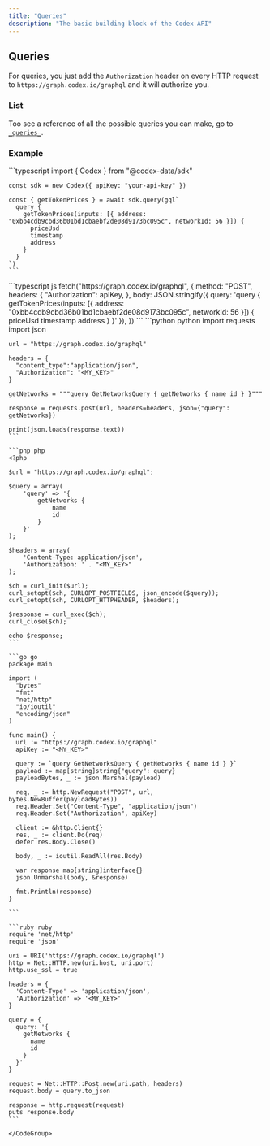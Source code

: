 ```yaml
---
title: "Queries"
description: "The basic building block of the Codex API"
---
```



## Queries

For queries, you just add the `Authorization` header on every HTTP request to `https://graph.codex.io/graphql` and it will authorize you.

### List

Too see a reference of all the possible queries you can make, go to [`_queries_`](/api-reference/introduction).

### Example

<AccordionGroup>
  <Accordion title="Try it" defaultOpen>
    <EmbedFrame query={`
      query {
        getTokenPrices(inputs: [{ address: "0xbb4cdb9cbd36b01bd1cbaebf2de08d9173bc095c", networkId: 56 }]) {
          priceUsd
          timestamp
          address
        }
      }
    `} />
  </Accordion>
  <Accordion title="SDK">
    ```typescript
    import { Codex } from "@codex-data/sdk"

    const sdk = new Codex({ apiKey: "your-api-key" })

    const { getTokenPrices } = await sdk.query(gql`
      query {
        getTokenPrices(inputs: [{ address: "0xbb4cdb9cbd36b01bd1cbaebf2de08d9173bc095c", networkId: 56 }]) {
          priceUsd
          timestamp
          address
        }
      }
    `)
    ```
  </Accordion>

  <Accordion title="Custom">
    <CodeGroup>
    ```typescript js
    fetch("https://graph.codex.io/graphql", {
      method: "POST",
      headers: {
        "Authorization": apiKey,
      },
      body: JSON.stringify({ query: 'query { getTokenPrices(inputs: [{ address: "0xbb4cdb9cbd36b01bd1cbaebf2de08d9173bc095c", networkId: 56 }]) { priceUsd timestamp address } }' }),
    })
    ```
    ```python python
    import requests
    import json

    url = "https://graph.codex.io/graphql"

    headers = {
      "content_type":"application/json",
      "Authorization": "<MY_KEY>"
    }

    getNetworks = """query GetNetworksQuery { getNetworks { name id } }"""

    response = requests.post(url, headers=headers, json={"query": getNetworks})

    print(json.loads(response.text))
    ```

    ```php php
    <?php

    $url = "https://graph.codex.io/graphql";

    $query = array(
        'query' => '{
            getNetworks {
                name
                id
            }
        }'
    );

    $headers = array(
        'Content-Type: application/json',
        'Authorization: ' . "<MY_KEY>"
    );

    $ch = curl_init($url);
    curl_setopt($ch, CURLOPT_POSTFIELDS, json_encode($query));
    curl_setopt($ch, CURLOPT_HTTPHEADER, $headers);

    $response = curl_exec($ch);
    curl_close($ch);

    echo $response;
    ```

    ```go go
    package main

    import (
      "bytes"
      "fmt"
      "net/http"
      "io/ioutil"
      "encoding/json"
    )

    func main() {
      url := "https://graph.codex.io/graphql"
      apiKey := "<MY_KEY>"

      query := `query GetNetworksQuery { getNetworks { name id } }`
      payload := map[string]string{"query": query}
      payloadBytes, _ := json.Marshal(payload)

      req, _ := http.NewRequest("POST", url, bytes.NewBuffer(payloadBytes))
      req.Header.Set("Content-Type", "application/json")
      req.Header.Set("Authorization", apiKey)

      client := &http.Client{}
      res, _ := client.Do(req)
      defer res.Body.Close()

      body, _ := ioutil.ReadAll(res.Body)

      var response map[string]interface{}
      json.Unmarshal(body, &response)

      fmt.Println(response)
    }

    ```

    ```ruby ruby
    require 'net/http'
    require 'json'

    uri = URI('https://graph.codex.io/graphql')
    http = Net::HTTP.new(uri.host, uri.port)
    http.use_ssl = true

    headers = {
      'Content-Type' => 'application/json',
      'Authorization' => '<MY_KEY>'
    }

    query = {
      query: '{
        getNetworks {
          name
          id
        }
      }'
    }

    request = Net::HTTP::Post.new(uri.path, headers)
    request.body = query.to_json

    response = http.request(request)
    puts response.body
    ```

    </CodeGroup>
  </Accordion>
</AccordionGroup>